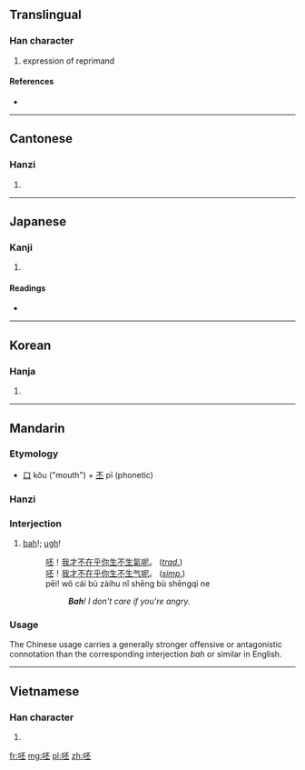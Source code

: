 ==Translingual==

===Han character===
{{Han char|rn=30|rad=口|as=05|sn=8|four=6101<sub>9</sub>|canj=口一火一 (RMFM)}}

# expression of reprimand

====References====
* {{Han ref|kx=0183.050|dkj=03462|dj=0402.060|hdz=10599.050|uh=5478|ud=21624|bh=A941|bd=43329}}

----

==Cantonese==

===Hanzi===
{{yue-hanzi|jyut=|y=pei1}}

# {{defn|Cantonese|sort=口05}}

----

==Japanese==

===Kanji===
{{ja-kanji|grade=|rs=口05}}

# {{defn|Japanese|sort=口05}}

====Readings====
* {{ja-readings|on=[[ひ]] (hi)|kun=}}

----

==Korean==

===Hanja===
{{ko-hanja|hangeul=비|rv=bi|mr=pi}}

# {{defn|Korean|sort=口05}}

----

==Mandarin==
{{zh-hanzi|[[呸]]}}

===Etymology===
* [[口]] kǒu ("mouth") + [[丕]] pī (phonetic)

===Hanzi===
{{cmn-hanzi|pin=[[pēi]] ([[pei1]])|wg=p'ei<sup>1</sup>}}

===Interjection===
{{cmn-inter|ts|pin=pēi|pint=pei1|rs=口05}}

# {{i|strong, offensive}} [[bah]]!; [[ugh]]!
#: [[呸]]！[[我]][[才]][[不]][[在乎]][[你]][[生]][[不]][[生氣]][[呢]]。 (''[[Traditional Chinese|trad.]]'')
#: [[呸]]！[[我]][[才]][[不]][[在乎]][[你]][[生]][[不]][[生气]][[呢]]。 (''[[Simplified Chinese|simp.]]'')
#: pēi! wǒ cái bù zàihu nǐ shēng bù shēngqì ne
#:: '''''Bah'''! I don't care if you're angry.''

===Usage===
{{rfc-header|Usage|lang=cmn}}
The Chinese usage carries a generally stronger offensive or antagonistic connotation than the corresponding interjection ''bah'' or similar in English.

----

==Vietnamese==

===Han character===
{{vi-hantu|[[phi]], [[bậy]], [[phôi]]|rs=口05}}

# {{defn|Vietnamese|sort=口05}}

[[fr:呸]]
[[mg:呸]]
[[pl:呸]]
[[zh:呸]]